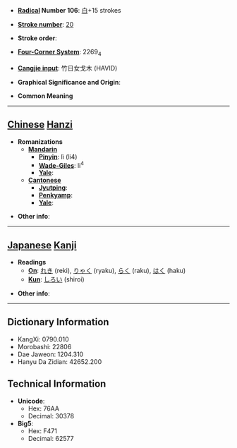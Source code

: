 * '''[[Wiktionary:Chinese radical index| Radical]] Number 106''': [[Wiktionary:Chinese radical index 白|白]]+15 strokes

* '''[[Wiktionary:Chinese total strokes index|Stroke number]]''': [[Wiktionary:Chinese total strokes index 20|20]]

* '''Stroke order''': 

* '''[[Wiktionary:Chinese four corner index|Four-Corner System]]''': 2269<sub>4</sub>

* '''[[Wiktionary:Chinese Cangjie index|Cangjie input]]''': 竹日女戈木 (HAVID)

* '''Graphical Significance and Origin''': 

* '''Common Meaning'''

----

== [[Chinese]] [[Hanzi]] ==

* '''Romanizations'''
** '''[[Mandarin]]'''
*** '''[[Pinyin]]''': lì (li4)
*** '''[[Wade-Giles]]''': li<sup>4</sup>
*** '''[[Yale]]''': 
** '''[[Cantonese]]'''
*** '''[[Jyutping]]''':
*** '''[[Penkyamp]]''': 
*** '''[[Yale]]''': 

* '''Other info''': 

----

== [[Japanese]] [[Kanji]] ==

* '''Readings'''
** '''[[On]]''': [[れき]] (reki), [[りゃく]] (ryaku), [[らく]] (raku), [[はく]] (haku)
** '''[[Kun]]''': [[しろい]] (shiroi)

* '''Other info''':  

----

== Dictionary Information ==

* KangXi: 0790.010
* Morobashi: 22806
* Dae Jaweon: 1204.310
* Hanyu Da Zidian: 42652.200

== Technical Information ==

* '''Unicode''':
** Hex: 76AA
** Decimal: 30378
* '''Big5''':
** Hex: F471
** Decimal: 62577